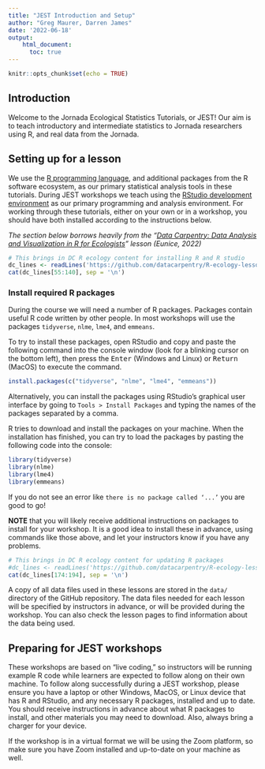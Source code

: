 ```yaml
---
title: "JEST Introduction and Setup"
author: "Greg Maurer, Darren James"
date: '2022-06-18'
output:
    html_document:
      toc: true
---
```


```r
knitr::opts_chunk$set(echo = TRUE)
```

## Introduction

Welcome to the Jornada Ecological Statistics Tutorials, or JEST! Our aim is to
teach introductory and intermediate statistics to Jornada researchers using R,
and real data from the Jornada.

## Setting up for a lesson

We use the [R programming language](https://www.r-project.org/), and additional
packages from the R software ecosystem, as our primary statistical analysis
tools in these tutorials. During JEST workshops we teach using the [RStudio development environment](https://www.rstudio.com/) as our primary programming and analysis
environment. For working through these tutorials, either on your own or in a
workshop, you should have both installed according to the instructions below.

*The section below borrows heavily from the "[Data Carpentry: Data Analysis and
Visualization in R for Ecologists](https://datacarpentry.org/R-ecology-lesson/)"
lesson (Eunice, 2022)*

```r
# This brings in DC R ecology content for installing R and R studio
dc_lines <- readLines('https://github.com/datacarpentry/R-ecology-lesson/raw/main/index.Rmd')
cat(dc_lines[55:140], sep = '\n')
```


### Install required R packages

During the course we will need a number of R packages. Packages contain useful 
R code written by other people. In most workshops will use the packages 
`tidyverse`, `nlme`, `lme4`, and `emmeans`.

To try to install these packages, open RStudio and copy and paste the following 
command into the console window (look for a blinking cursor on the bottom left),
then press the <kbd>Enter</kbd> (Windows and Linux) or <kbd>Return</kbd> (MacOS) 
to execute the command.

```r
install.packages(c("tidyverse", "nlme", "lme4", "emmeans"))
```

Alternatively, you can install the packages using RStudio's graphical user 
interface by going to `Tools > Install Packages` and typing the names of the 
packages separated by a comma.

R tries to download and install the packages on your machine.
When the installation has finished, you can try to load the
packages by pasting the following code into the console:

```r
library(tidyverse)
library(nlme)
library(lme4)
library(emmeans)
```

If you do not see an error like `there is no package called ‘...’` you are good 
to go!

**NOTE** that you will likely receive additional instructions on packages to
install for your workshop. It is a good idea to install these in advance, using
commands like those above, and let your instructors know if you have any
problems.

```r
# This brings in DC R ecology content for updating R packages
#dc_lines <- readLines('https://github.com/datacarpentry/R-ecology-lesson/raw/main/index.Rmd')
cat(dc_lines[174:194], sep = '\n')
```

A copy of all data files used in these lessons are stored in the `data/`
directory of the GitHub repository. The data files needed for each lesson will
be specified by instructors in advance, or will be provided during the workshop.
You can also check the lesson pages to find information about the data being
used.

## Preparing for JEST workshops

These workshops are based on "live coding," so instructors will be running
example R code while learners are expected to follow along on their own machine.
To follow along successfully during a JEST workshop, please ensure you have a
laptop or other Windows, MacOS, or Linux device that has R and RStudio, and any
necessary R packages, installed and up to date. You should receive instructions
in advance about what R packages to install, and other materials you may need
to download. Also, always bring a charger for your device.

If the workshop is in a virtual format we will be using the Zoom platform, so
make sure you have Zoom installed and up-to-date on your machine as well.

